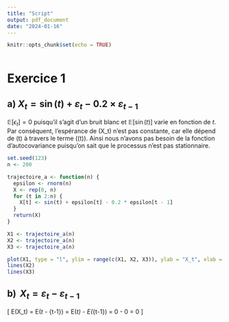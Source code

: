 ```yaml
---
title: "Script"
output: pdf_document
date: "2024-01-16"
---
```


```r
knitr::opts_chunk$set(echo = TRUE)
```

```r
```


# Exercice 1

## a) $X_t = \sin(t) + \varepsilon_t - 0.2 \times \varepsilon_{t-1}$

$\mathbb{E}[\epsilon_t] = 0$ puisqu'il s'agit d'un bruit blanc et $\mathbb{E}[\sin(t)]$ varie en fonction de $t$. Par conséquent, l'espérance de \(X_t\) n'est pas constante, car elle dépend de \(t\) à travers le terme \(\sin(t)\). Ainsi nous n'avons pas besoin de la fonction d'autocovariance puisqu'on sait que le processus n'est pas stationnaire.\newline

```r
set.seed(123)
n <- 200

trajectoire_a <- function(n) {
  epsilon <- rnorm(n)
  X <- rep(0, n)
  for (t in 2:n) {
    X[t] <- sin(t) + epsilon[t] - 0.2 * epsilon[t - 1]
  }
  return(X)
}

X1 <- trajectoire_a(n)
X2 <- trajectoire_a(n)
X3 <- trajectoire_a(n)

plot(X1, type = "l", ylim = range(c(X1, X2, X3)), ylab = "X_t", xlab = "t")
lines(X2)
lines(X3)
```

## b) $\, X_t = \varepsilon_t - \varepsilon_{t-1}$

\[
E(X_t) = E(\varepsilon_t - \varepsilon_{t-1}) = E(\varepsilon_t) - E(\varepsilon_{t-1}) = 0 - 0 = 0
\]
